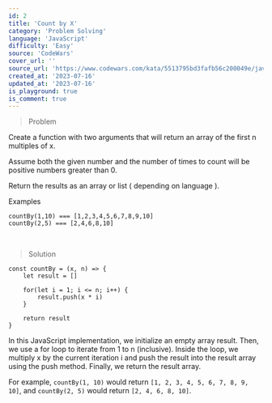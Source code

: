 ```yaml
---
id: 2
title: 'Count by X'
category: 'Problem Solving'
language: 'JavaScript'
difficulty: 'Easy'
source: 'CodeWars'
cover_url: ''
source_url: 'https://www.codewars.com/kata/5513795bd3fafb56c200049e/javascript'
created_at: '2023-07-16'
updated_at: '2023-07-16'
is_playground: true
is_comment: true
---
```


> Problem

Create a function with two arguments that will return an array of the first n multiples of x.

Assume both the given number and the number of times to count will be positive numbers greater than 0.

Return the results as an array or list ( depending on language ).

Examples

```
countBy(1,10) === [1,2,3,4,5,6,7,8,9,10]
countBy(2,5) === [2,4,6,8,10]
```

&nbsp;

> Solution

```
const countBy = (x, n) => {
    let result = []

    for(let i = 1; i <= n; i++) {
        result.push(x * i)
    }

    return result
}
```

In this JavaScript implementation, we initialize an empty array result. Then, we use a for loop to iterate from 1 to n (inclusive). Inside the loop, we multiply x by the current iteration i and push the result into the result array using the push method. Finally, we return the result array.

For example, `countBy(1, 10)` would return `[1, 2, 3, 4, 5, 6, 7, 8, 9, 10]`, and `countBy(2, 5)` would return `[2, 4, 6, 8, 10]`.
